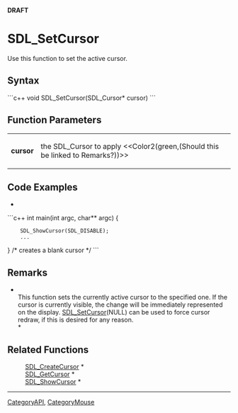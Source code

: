 <!-- pragma section-numbers off -->
<!-- pragma disable-camelcase -->
'''DRAFT'''

= SDL_SetCursor =
Use this function to set the active cursor.


== Syntax ==
```c++
void SDL_SetCursor(SDL_Cursor* cursor)
```

== Function Parameters ==
{|
|'''cursor'''
|the SDL_Cursor to apply <<Color2(green,(Should this be linked to Remarks?))>>
|}

== Code Examples ==
*
```c++
int main(int argc, char** argc) {
     SDL_ShowCursor(SDL_DISABLE);
     ...
}
/* creates a blank cursor */
```

== Remarks ==
*<br/>This function sets the currently active cursor to the specified one. If the cursor is currently visible, the change will be immediately represented on the display. [[SDL_SetCursor]](NULL) can be used to force cursor redraw, if this is desired for any reason. <br/>*

== Related Functions ==
:[[SDL_CreateCursor]] *
:[[SDL_GetCursor]] *
:[[SDL_ShowCursor]] *

----
[[CategoryAPI]], [[CategoryMouse]]
